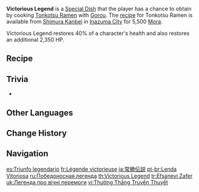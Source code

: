 {{Food Infobox
|id              = 108365
|description     = The side dishes have been piled high to form a sight as moving as Gorou's own motivations. As you finish the noodles and soup all in one go and pat your stomach in satisfaction, you look up and see Gorou... smiling radiantly as his tail wags from side to side (the latter probably unbeknownst to him!)
|type            = Recovery Dishes
|effectType      = Healing
|effect          = Restores '''40'''% of Max HP and an additional '''2,350''' HP to the selected character.
|eff_att1        = HP Restore
|eff_att2        = HP Restore Percent
|eff_att3        = HP Restore Fixed
|quality         = 3
|base            = Tonkotsu Ramen
|character       = Gorou
}}
'''Victorious Legend''' is a [[Special Dish]] that the player has a chance to obtain by cooking [[Tonkotsu Ramen]] with [[Gorou]]. The [[recipe]] for Tonkotsu Ramen is available from [[Shimura Kanbei]] in [[Inazuma City]] for 5,500 [[Mora]].

Victorious Legend restores 40% of a character's health and also restores an additional 2,350 HP.

==Recipe==
{{Recipe
|type = Cooking
|Raw Meat = 4
|Flour = 3
|Bamboo Shoot = 2
|Bird Egg = 1
|sort = Raw Meat;Flour;Bamboo Shoot;Bird Egg
|character = Gorou
}}

==Trivia==
* {{Mail Attachments by Category List}}

==Other Languages==
{{Other Languages
|en      = Victorious Legend
|zhs     = 常胜传说
|zhs_rm  = Chángshèng Chuán​shuō
|zht     = 常勝傳說
|zht_rm  = Chángshèng Chuán​shuō
|zh_tl   = Ever-Victorious Legend
|ja      = 常勝伝説
|ja_rm   = Joushou Densetsu
|ja_tl   = Ever-Victorious Legend
|ko      = 무패의 전설
|ko_rm   = Mupae-ui Jeonseol
|ko_tl   = Never Defeat Legend
|es      = Triunfo legendario
|es_tl   = Legendary Triumph
|fr      = Légende victorieuse
|fr_tl   = Victorious Legend
|ru      = Победоносная легенда
|ru_tl   = Victorious Legend
|th      = Victorious Legend
|vi      = Thường Thắng Truyền Thuyết
|vi_tl   = 
|de      = Legende der Unbesiegbarkeit
|de_tl   = Legend of Invincibility
|id      = Victorious Legend
|pt      = Lenda Vitoriosa
|pt_tl   = Victorious Legend
|tr      = Efsanevi Zafer
|tr_tl   = Legendary Victory
|it      = Leggenda trionfante
|it_tl   = 
}}

==Change History==
{{Change History|2.3}}

==Navigation==
{{Food Navbox|type=Special Dishes}}

[[es:Triunfo legendario]]
[[fr:Légende victorieuse]]
[[ja:常勝伝説]]
[[pt-br:Lenda Vitoriosa]]
[[ru:Победоносная легенда]]
[[th:Victorious Legend]]
[[tr:Efsanevi Zafer]]
[[uk:Легенда про вічні перемоги]]
[[vi:Thường Thắng Truyền Thuyết]]